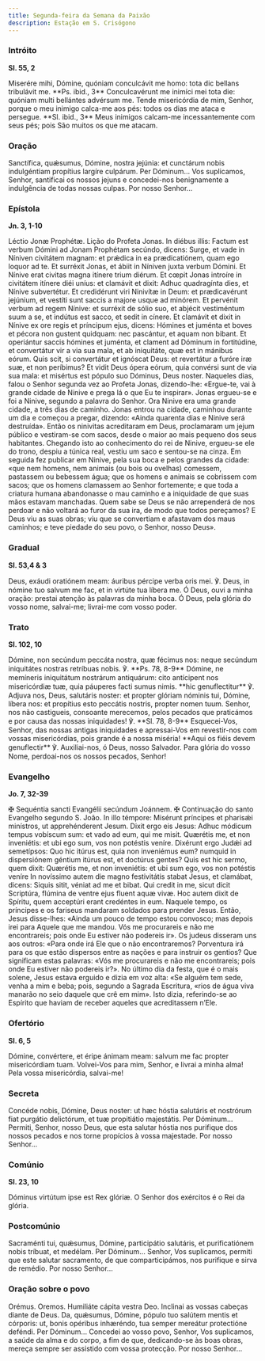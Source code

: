 ```yaml
---
title: Segunda-feira da Semana da Paixão
description: Estação em S. Crisógono
---
```


### Intróito

**Sl. 55, 2**

<div class="side-by-side not-content">
  <span>
    Miserére mihi, Dómine, quóniam conculcávit me homo: tota dic bellans
    tribulávit me. **Ps. ibid., 3** Conculcavérunt me inimíci mei tota die:
    quóniam multi bellántes advérsum me.
  </span>
  <span>
    Tende misericórdia de mim, Senhor, porque o meu inimigo calca-me aos pés:
    todos os dias me ataca e persegue. **Sl. ibid., 3** Meus inimigos calcam-me
    incessantemente com seus pés; pois São muitos os que me atacam.
  </span>
</div>

### Oração

<div class="side-by-side not-content">
  <span>
    Sanctífica, quǽsumus, Dómine, nostra jejúnia: et cunctárum nobis
    indulgéntiam propítius largíre culpárum. Per Dóminum...
  </span>
  <span>
    Vos suplicamos, Senhor, santificai os nossos jejuns e concedei-nos
    benignamente a indulgência de todas nossas culpas. Por nosso Senhor...
  </span>
</div>

### Epístola

**Jn. 3, 1-10**

<div class="side-by-side not-content">
  <span>Léctio Jonæ Prophétæ.</span>
  <span>Lição do Profeta Jonas.</span>
  <span>
    In diébus illis: Factum est verbum Dómini ad Jonam Prophétam secúndo,
    dicens: Surge, et vade in Níniven civitátem magnam: et prǽdica in ea
    prædicatiónem, quam ego loquor ad te. Et surréxit Jonas, et ábiit in Níniven
    juxta verbum Dómini. Et Nínive erat civitas magna itínere trium diérum. Et
    cœpit Jonas introíre in civitátem itínere diéi uníus: et clamávit et dixit:
    Adhuc quadragínta dies, et Nínive subvertétur. Et credidérunt viri Ninivítæ
    in Deum: et prædicavérunt jejúnium, et vestíti sunt saccis a majore usque ad
    minórem. Et pervénit verbum ad regem Nínive: et surréxit de sólio suo, et
    abjécit vestiméntum suum a se, et indútus est sacco, et sedit in cínere. Et
    clamávit et dixit in Nínive ex ore regis et príncipum ejus, dicens: Hómines
    et juménta et boves et pécora non gustent quidquam: nec pascántur, et aquam
    non bibant. Et operiántur saccis hómines et juménta, et clament ad Dóminum
    in fortitúdine, et convertátur vir a via sua mala, et ab iniquitáte, quæ est
    in mánibus eórum. Quis scit, si convertátur et ignóscat Deus: et revertátur
    a furóre iræ suæ, et non períbimus? Et vidit Deus ópera eórum, quia convérsi
    sunt de via sua mala: et misértus est pópulo suo Dóminus, Deus noster.
  </span>
  <span>
    Naqueles dias, falou o Senhor segunda vez ao Profeta Jonas, dizendo-lhe:
    «Ergue-te, vai à grande cidade de Ninive e prega lá o que Eu te inspirar».
    Jonas ergueu-se e foi a Ninive, segundo a palavra do Senhor. Ora Ninive era
    uma grande cidade, a três dias de caminho. Jonas entrou na cidade, caminhou
    durante um dia e começou a pregar, dizendo: «Ainda quarenta dias e Ninive
    será destruída». Então os ninivitas acreditaram em Deus, proclamaram um
    jejum público e vestiram-se com sacos, desde o maior ao mais pequeno dos
    seus habitantes. Chegando isto ao conhecimento do rei de Ninive, ergueu-se
    ele do trono, despiu a túnica real, vestiu um saco e sentou-se na cinza. Em
    seguida fez publicar em Ninive, pela sua boca e pelos grandes da cidade:
    «que nem homens, nem animais (ou bois ou ovelhas) comessem, pastassem ou
    bebessem água; que os homens e animais se cobrissem com sacos; que os homens
    clamassem ao Senhor fortemente; e que toda a criatura humana abandonasse o
    mau caminho e a iniquidade de que suas mãos estavam manchadas. Quem sabe se
    Deus se não arrependerá de nos perdoar e não voltará ao furor da sua ira, de
    modo que todos pereçamos? E Deus viu as suas obras; viu que se convertiam e
    afastavam dos maus caminhos; e teve piedade do seu povo, o Senhor, nosso
    Deus».
  </span>
</div>

### Gradual

**Sl. 53,4 & 3**

<div class="side-by-side not-content">
  <span>
    Deus, exáudi oratiónem meam: áuribus pércipe verba oris mei. ℣. Deus, in
    nómine tuo salvum me fac, et in virtúte tua líbera me.
  </span>
  <span>
    Ó Deus, ouvi a minha oração: prestai atenção às palavras da minha boca. Ó
    Deus, pela glória do vosso nome, salvai-me; livrai-me com vosso poder.
  </span>
</div>

### Trato

**Sl. 102, 10**

<div class="side-by-side not-content">
  <span>
    Dómine, non secúndum peccáta nostra, quæ fécimus nos: neque secúndum
    iniquitátes nostras retríbuas nobis. ℣. **Ps. 78, 8-9** Dómine, ne memíneris
    iniquitátum nostrárum antiquárum: cito antícipent nos misericórdiæ tuæ, quia
    páuperes facti sumus nimis. **hic genuflectitur** ℣. Adjuva nos, Deus,
    salutáris noster: et propter glóriam nóminis tui, Dómine, líbera nos: et
    propítius esto peccátis nostris, propter nomen tuum.
  </span>
  <span>
    Senhor, nos não castigueis, consoante merecemos, pelos pecados que
    praticámos e por causa das nossas iniquidades! ℣. **Sl. 78, 8-9**
    Esquecei-Vos, Senhor, das nossas antigas iniquidades e apressai-Vos em
    revestir-nos com vossas misericórdias, pois grande é a nossa miséria! **Aqui
    os fiéis devem genuflectir** ℣. Auxiliai-nos, ó Deus, nosso Salvador. Para
    glória do vosso Nome, perdoai-nos os nossos pecados, Senhor!
  </span>
</div>

### Evangelho

**Jo. 7, 32-39**

<div class="side-by-side not-content">
  <span>
    <span class="text-red-500">✠</span> Sequéntia sancti Evangélii secúndum
    Joánnem.
  </span>
  <span>
    <span class="text-red-500">✠</span> Continuação do santo Evangelho segundo
    S. João.
  </span>
  <span>
    In illo témpore: Misérunt príncipes et pharisǽi minístros, ut apprehénderent
    Jesum. Dixit ergo eis Jesus: Adhuc módicum tempus vobíscum sum: et vado ad
    eum, qui me misit. Quærétis me, et non inveniétis: et ubi ego sum, vos non
    potéstis veníre. Dixérunt ergo Judǽi ad semetípsos: Quo hic itúrus est, quia
    non inveniémus eum? numquid in dispersiónem géntium itúrus est, et doctúrus
    gentes? Quis est hic sermo, quem dixit: Quærétis me, et non inveniétis: et
    ubi sum ego, vos non potéstis veníre In novíssimo autem die magno
    festivitátis stabat Jesus, et clamábat, dicens: Siquis sitit, véniat ad me
    et bibat. Qui credit in me, sicut dicit Scriptúra, flúmina de ventre ejus
    fluent aquæ vivæ. Hoc autem dixit de Spíritu, quem acceptúri erant credéntes
    in eum.
  </span>
  <span>
    Naquele tempo, os príncipes e os fariseus mandaram soldados para prender
    Jesus. Então, Jesus disse-lhes: «Ainda um pouco de tempo estou convosco; mas
    depois irei para Aquele que me mandou. Vós me procurareis e não me
    encontrareis; pois onde Eu estiver não podereis ir». Os judeus disseram uns
    aos outros: «Para onde irá Ele que o não encontraremos? Porventura irá para
    os que estão dispersos entre as nações e para instruir os gentios? Que
    significam estas palavras: «Vós me procurareis e não me encontrareis; pois
    onde Eu estiver não podereis ir?». No último dia da festa, que é o mais
    solene, Jesus estava erguido e dizia em voz alta: «Se alguém tem sede, venha
    a mim e beba; pois, segundo a Sagrada Escritura, «rios de água viva manarão
    no seio daquele que crê em mim». Isto dizia, referindo-se ao Espírito que
    haviam de receber aqueles que acreditassem n’Ele.
  </span>
</div>

### Ofertório

**Sl. 6, 5**

<div class="side-by-side not-content">
  <span>
    Dómine, convértere, et éripe ánimam meam: salvum me fac propter
    misericórdiam tuam.
  </span>
  <span>
    Volvei-Vos para mim, Senhor, e livrai a minha alma! Pela vossa misericórdia,
    salvai-me!
  </span>
</div>

### Secreta

<div class="side-by-side not-content">
  <span>
    Concéde nobis, Dómine, Deus noster: ut hæc hóstia salutáris et nostrórum
    fiat purgátio delictórum, et tuæ propitiátio majestátis. Per Dóminum...
  </span>
  <span>
    Permiti, Senhor, nosso Deus, que esta salutar hóstia nos purifique dos
    nossos pecados e nos torne propícios à vossa majestade. Por nosso Senhor...
  </span>
</div>

### Comúnio

**Sl. 23, 10**

<div class="side-by-side not-content">
  <span>Dóminus virtútum ipse est Rex glóriæ.</span>
  <span>O Senhor dos exércitos é o Rei da glória.</span>
</div>

### Postcomúnio

<div class="side-by-side not-content">
  <span>
    Sacraménti tui, quǽsumus, Dómine, participátio salutáris, et purificatiónem
    nobis tríbuat, et medélam. Per Dóminum...
  </span>
  <span>
    Senhor, Vos suplicamos, permiti que este salutar sacramento, de que
    comparticipámos, nos purifique e sirva de remédio. Por nosso Senhor...
  </span>
</div>

### Oração sobre o povo

<div class="side-by-side not-content">
  <span class="text-red-500 text-center">Orémus.</span>
  <span class="text-red-500 text-center">Oremos.</span>
  <span>Humiliáte cápita vestra Deo.</span>
  <span>Inclinai as vossas cabeças diante de Deus.</span>
  <span>
    Da, quǽsumus, Dómine, pópulo tuo salútem mentis et córporis: ut, bonis
    opéribus inhæréndo, tua semper mereátur protectióne deféndi. Per Dóminum...
  </span>
  <span>
    Concedei ao vosso povo, Senhor, Vos suplicamos, a saúde da alma e do corpo,
    a fim de que, dedicando-se às boas obras, mereça sempre ser assistido com
    vossa protecção. Por nosso Senhor...
  </span>
</div>
